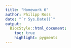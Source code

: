 ```yaml
---
title: "Homework 6"
author: Philipp Ross
date: "`r Sys.Date()`"
output:
  BiocStyle::html_document:
    toc: true
    highlight: pygments
---
```



